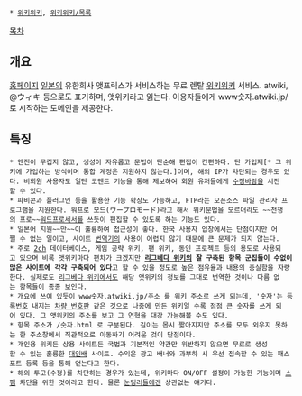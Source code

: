  * [[위키위키]], [[위키위키/목록]]
[[목차]]
== 개요 ==
[http://www.atwiki.jp 홈페이지]
[[일본]]의 유한회사 앳프릭스가 서비스하는 무료 렌탈 [[위키위키]] 서비스.
atwiki, @ウィキ 등으로도 표기하며, 앳위키라고 읽는다. 이용자들에게 www숫자.atwiki.jp/ 로 시작하는 도메인을 제공한다.

== 특징 ==
 * 엔진이 무겁지 않고, 생성이 자유롭고 문법이 단순해 편집이 간편하다. 단 가입제[* 그 위키에 가입하는 방식이며 통합 계정은 지원하지 않는다.]이며, 해외 IP가 차단되는 경우도 있다. 비회원 사용자도 일단 코멘트 기능을 통해 제보하여 회원 유저들에게 [[수정바람]]을 시전할 수 있다.
 * 파비콘과 플러그인 등을 활용한 기능 확장도 가능하고, FTP라는 오픈소스 파일 관리자 프로그램을 지원한다. 워프로 모드(ワープロモード)라고 해서 위키문법을 모르더라도 ~~전쟁의 프로~~[[워드프로세서]]를 쓰듯이 편집할 수 있도록 하는 기능도 있다.
 * 일본어 지원~~만~~이 훌륭하여 접근성이 좋다. 한국 사용자 입장에서는 단점이지만 어쩔 수 없는 일이고, 사이트 [[번역기]]의 사용이 어렵지 않기 때문에 큰 문제가 되지 않는다.
 * 주로 [[2ch]] 데이터베이스, 게임 공략 위키, 팬 위키, 동인 프로젝트 등의 용도로 사용되고 있으며 비록 앳위키마다 편차가 크겠지만 '''[[리그베다 위키]]의 잘 구축된 항목 군집들이 수없이 많은 사이트에 각각 구축되어 있다'''고 할 수 있을 정도로 높은 점유율과 내용의 충실함을 자랑한다. 실제로도 [[리그베다 위키]]에서도 해당 앳위키의 정보를 그대로 번역한 것이나 다름 없는 항목들이 종종 보인다.
 * 개요에 쓰여 있듯이 www숫자.atwiki.jp/주소 를 위키 주소로 쓰게 되는데, '숫자'는 등록번호 내지는 [[차량 번호판]] 같은 것으로 나중에 만든 위키일 수록 점점 큰 숫자를 쓰게 되어 있다. 그 앳위키의 주소를 보고 그 연혁을 대강 가늠해볼 수도 있다.
 * 항목 주소가 /숫자.html 로 구분된다. 길이는 몹시 짧아지지만 주소를 모두 외우지 못하는 한 주소창에서 직관적으로 이동하기 어려운 것이 단점이다.
 * 개인용 위키든 상용 사이트든 국법과 기본적인 약관만 위반하지 않으면 무료로 생성할 수 있는 훌륭한 [[대인배]] 사이트. 수익은 광고 배너와 과부하 시 우선 접속할 수 있는 패스포트 등록 등을 통해 얻는다고 한다.
 * 해외 투고(수정)를 차단하는 경우가 있는데, 위키마다 ON/OFF 설정이 가능한 기능이며 [[스팸]] 차단을 위한 것이라고 한다. 물론 [[눈팅]]러들에겐 상관없는 얘기다.
